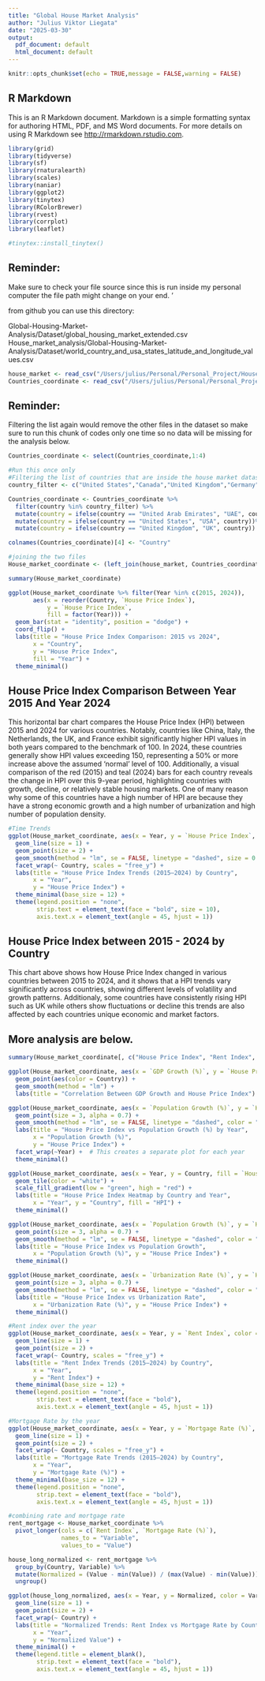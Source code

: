 ```yaml
---
title: "Global House Market Analysis"
author: "Julius Viktor Liegata"
date: "2025-03-30"
output:
  pdf_document: default
  html_document: default
---
```


```r
knitr::opts_chunk$set(echo = TRUE,message = FALSE,warning = FALSE)
```

## R Markdown

This is an R Markdown document. Markdown is a simple formatting syntax for authoring HTML, PDF, and MS Word documents. For more details on using R Markdown see <http://rmarkdown.rstudio.com>.
```r
library(grid)
library(tidyverse)
library(sf)
library(rnaturalearth)
library(scales)
library(naniar)
library(ggplot2)
library(tinytex)
library(RColorBrewer)
library(rvest)
library(corrplot)
library(leaflet)
```

```r
#tinytex::install_tinytex()
```

## Reminder:

Make sure to check your file source since this is run inside my personal computer the file path might change on your end. '

from github you can use this directory:

Global-Housing-Market-Analysis/Dataset/global_housing_market_extended.csv
House_market_analysis/Global-Housing-Market-Analysis/Dataset/world_country_and_usa_states_latitude_and_longitude_values.csv

```r
house_market <- read_csv("/Users/julius/Personal/Personal_Project/House_market_analysis/Global-Housing-Market-Analysis/Dataset/global_housing_market_extended.csv")
Countries_coordinate <- read_csv("/Users/julius/Personal/Personal_Project/House_market_analysis/Global-Housing-Market-Analysis/Dataset/world_country_and_usa_states_latitude_and_longitude_values.csv")
```
## Reminder:

Filtering the list again would remove the other files in the dataset so make sure to run this chunk of codes only one time so no data will be missing for the analysis below.
```r
Countries_coordinate <- select(Countries_coordinate,1:4)
```

```r
#Run this once only
#Filtering the list of countries that are inside the house market dataset and. joining the two dataset
country_filter <- c("United States","Canada","United Kingdom","Germany","France","Italy","Spain","Australia","India","China","Japan","Sweden","Brazil","South Korea","Mexico","South Africa","Russia","Netherlands","Switzerland","United Arab Emirates")

Countries_coordinate <- Countries_coordinate %>%
  filter(country %in% country_filter) %>%
  mutate(country = ifelse(country == "United Arab Emirates", "UAE", country)) %>%
  mutate(country = ifelse(country == "United States", "USA", country))%>%
  mutate(country = ifelse(country == "United Kingdom", "UK", country))

colnames(Countries_coordinate)[4] <- "Country"

#joining the two files
House_market_coordinate <- (left_join(house_market, Countries_coordinate, by='Country'))
```

```r
summary(House_market_coordinate)
```

```r
ggplot(House_market_coordinate %>% filter(Year %in% c(2015, 2024)),  
       aes(x = reorder(Country, `House Price Index`),  
           y = `House Price Index`,  
           fill = factor(Year))) +  
  geom_bar(stat = "identity", position = "dodge") +  
  coord_flip() +  
  labs(title = "House Price Index Comparison: 2015 vs 2024",  
       x = "Country",  
       y = "House Price Index",  
       fill = "Year") +  
  theme_minimal()
```
## House Price Index Comparison Between Year 2015 And Year 2024

This horizontal bar chart compares the House Price Index (HPI) between 2015 and 2024 for various countries. Notably, countries like China, Italy, the Netherlands, the UK, and France exhibit significantly higher HPI values in both years compared to the benchmark of 100. In 2024, these countries generally show HPI values exceeding 150, representing a 50% or more increase above the assumed 'normal' level of 100.  Additionally, a visual comparison of the red (2015) and teal (2024) bars for each country reveals the change in HPI over this 9-year period, highlighting countries with growth, decline, or relatively stable housing markets. One of many reason why some of this countries have a high number of HPI are because they have a strong economic growth and a high number of urbanization and high number of population density.


```r
#Time Trends
ggplot(House_market_coordinate, aes(x = Year, y = `House Price Index`, color = Country)) +  
  geom_line(size = 1) +  
  geom_point(size = 2) +  
  geom_smooth(method = "lm", se = FALSE, linetype = "dashed", size = 0.8) +  # Add trend line
  facet_wrap(~ Country, scales = "free_y") +  
  labs(title = "House Price Index Trends (2015–2024) by Country",
       x = "Year",
       y = "House Price Index") +
  theme_minimal(base_size = 12) +
  theme(legend.position = "none",
        strip.text = element_text(face = "bold", size = 10),
        axis.text.x = element_text(angle = 45, hjust = 1))
```
## House Price Index between 2015 - 2024 by Country

This chart above shows how House Price Index changed in various countries between 2015 to 2024, and it shows that a HPI trends vary significantly across countries, showing different levels of volatility and growth patterns. Additionaly, some countries have consistently rising HPI such as UK while others show fluctuations or decline this trends are also affected by each countries unique economic and market factors.

## More analysis are below.

```r
summary(House_market_coordinate[, c("House Price Index", "Rent Index", "Affordability Ratio", "Mortgage Rate (%)")])
```

```r
ggplot(House_market_coordinate, aes(x = `GDP Growth (%)`, y = `House Price Index`)) +
  geom_point(aes(color = Country)) +
  geom_smooth(method = "lm") +
  labs(title = "Correlation Between GDP Growth and House Price Index")
```

```r
ggplot(House_market_coordinate, aes(x = `Population Growth (%)`, y = `House Price Index`, color = Country)) +  
  geom_point(size = 3, alpha = 0.7) +  
  geom_smooth(method = "lm", se = FALSE, linetype = "dashed", color = "black") +  
  labs(title = "House Price Index vs Population Growth (%) by Year",  
       x = "Population Growth (%)",  
       y = "House Price Index") +  
  facet_wrap(~Year) +  # This creates a separate plot for each year  
  theme_minimal()
```

```r
ggplot(House_market_coordinate, aes(x = Year, y = Country, fill = `House Price Index`)) +
  geom_tile(color = "white") +
  scale_fill_gradient(low = "green", high = "red") +
  labs(title = "House Price Index Heatmap by Country and Year",
       x = "Year", y = "Country", fill = "HPI") +
  theme_minimal()
```

```r
ggplot(House_market_coordinate, aes(x = `Population Growth (%)`, y = `House Price Index`, color = Country)) +
  geom_point(size = 3, alpha = 0.7) +
  geom_smooth(method = "lm", se = FALSE, linetype = "dashed", color = "black") +
  labs(title = "House Price Index vs Population Growth",
       x = "Population Growth (%)", y = "House Price Index") +
  theme_minimal()

ggplot(House_market_coordinate, aes(x = `Urbanization Rate (%)`, y = `House Price Index`, color = Country)) +
  geom_point(size = 3, alpha = 0.7) +
  geom_smooth(method = "lm", se = FALSE, linetype = "dashed", color = "black") +
  labs(title = "House Price Index vs Urbanization Rate",
       x = "Urbanization Rate (%)", y = "House Price Index") +
  theme_minimal()
```

```r
#Rent index over the year
ggplot(House_market_coordinate, aes(x = Year, y = `Rent Index`, color = Country)) +  
  geom_line(size = 1) +  
  geom_point(size = 2) +  
  facet_wrap(~ Country, scales = "free_y") +  
  labs(title = "Rent Index Trends (2015–2024) by Country",
       x = "Year",
       y = "Rent Index") +
  theme_minimal(base_size = 12) +
  theme(legend.position = "none",
        strip.text = element_text(face = "bold"),
        axis.text.x = element_text(angle = 45, hjust = 1))
```

```r
#Mortgage Rate by the year
ggplot(House_market_coordinate, aes(x = Year, y = `Mortgage Rate (%)`, color = Country)) +  
  geom_line(size = 1) +  
  geom_point(size = 2) +  
  facet_wrap(~ Country, scales = "free_y") +  
  labs(title = "Mortgage Rate Trends (2015–2024) by Country",
       x = "Year",
       y = "Mortgage Rate (%)") +
  theme_minimal(base_size = 12) +
  theme(legend.position = "none",
        strip.text = element_text(face = "bold"),
        axis.text.x = element_text(angle = 45, hjust = 1))
```

```r
#combining rate and mortgage rate
rent_mortgage <- House_market_coordinate %>%
  pivot_longer(cols = c(`Rent Index`, `Mortgage Rate (%)`),
               names_to = "Variable",
               values_to = "Value")

house_long_normalized <- rent_mortgage %>%
  group_by(Country, Variable) %>%
  mutate(Normalized = (Value - min(Value)) / (max(Value) - min(Value))) %>%
  ungroup()

```

```r
ggplot(house_long_normalized, aes(x = Year, y = Normalized, color = Variable)) +  
  geom_line(size = 1) +  
  geom_point(size = 2) +  
  facet_wrap(~ Country) +  
  labs(title = "Normalized Trends: Rent Index vs Mortgage Rate by Country",
       x = "Year",
       y = "Normalized Value") +
  theme_minimal() +
  theme(legend.title = element_blank(),
        strip.text = element_text(face = "bold"),
        axis.text.x = element_text(angle = 45, hjust = 1))
```

